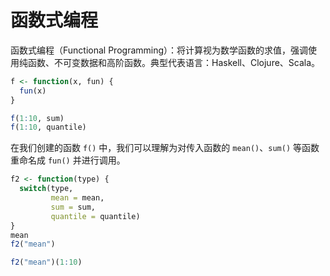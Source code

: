 # 函数式编程

函数式编程（Functional Programming）：将计算视为数学函数的求值，强调使用纯函数、不可变数据和高阶函数。典型代表语言：Haskell、Clojure、Scala。

```r
f <- function(x, fun) {
  fun(x)
}

f(1:10, sum)
f(1:10, quantile)
```
在我们创建的函数 `f()` 中，我们可以理解为对传入函数的 `mean()`、`sum()` 等函数重命名成 `fun()` 并进行调用。

```r
f2 <- function(type) {
  switch(type,
         mean = mean,
         sum = sum,
         quantile = quantile)
}
mean
f2("mean")

f2("mean")(1:10)
```

